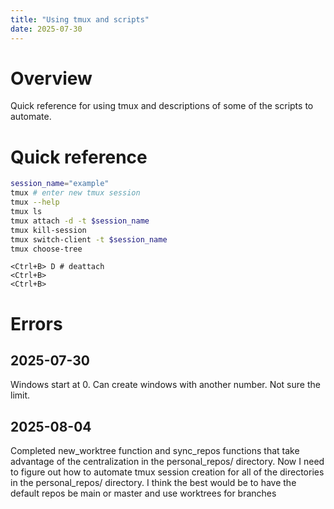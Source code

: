 ```yaml
---
title: "Using tmux and scripts"
date: 2025-07-30
---
```


# Overview

Quick reference for using tmux and descriptions of some of the scripts to automate.

# Quick reference
```bash
session_name="example"
tmux # enter new tmux session
tmux --help
tmux ls
tmux attach -d -t $session_name
tmux kill-session
tmux switch-client -t $session_name
tmux choose-tree
```

```tmux
<Ctrl+B> D # deattach
<Ctrl+B>
<Ctrl+B>
```

# Errors

## 2025-07-30
Windows start at 0. Can create windows with another number. Not sure the limit.

## 2025-08-04
Completed new_worktree function and sync_repos functions that take advantage of the centralization in the personal_repos/ directory. Now I need to figure out how to automate tmux session creation for all of the directories in the personal_repos/ directory. I think the best would be to have the default repos be main or master and use worktrees for branches
